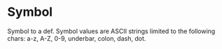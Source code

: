# Symbol
Symbol to a def. Symbol values are ASCII strings limited to the
following chars: a-z, A-Z, 0-9, underbar, colon, dash, dot.



